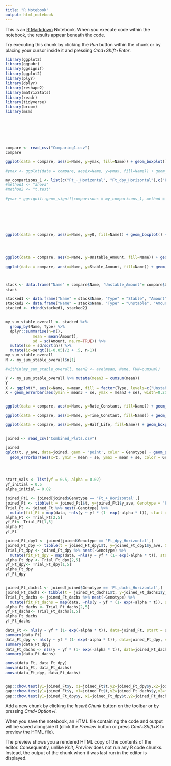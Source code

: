 ```yaml
---
title: "R Notebook"
output: html_notebook
---
```


This is an [R Markdown](http://rmarkdown.rstudio.com) Notebook. When you execute code within the notebook, the results appear beneath the code. 

Try executing this chunk by clicking the *Run* button within the chunk or by placing your cursor inside it and pressing *Cmd+Shift+Enter*. 

```r

library(ggplot2)
library(ggpubr)
library(ggsignif)
library(ggplot2)
library(plyr)
library(dplyr)
library(reshape2)
library(matrixStats)
library(readr)
library(tidyverse)
library(broom)
library(msm)







compare <- read_csv("Comparing1.csv")
compare

ggplot(data = compare, aes(x=Name, y=ymax, fill=Name)) + geom_boxplot() + ggsignif::geom_signif(comparisons = list(c("Ft_+_Horizontal", "Ft_dpy_Horizontal"),c("Ft_+_Horizontal", "Ft_dachs_Horizontal"), c("Ft_dpy_Horizontal","Ft_dachs_Horizontal")),map_signif_level = FALSE, y_position=c(1.1,1.2,1.3)) + ylab("y_max") + theme(text=element_text(size=15), element_line(size=0.01)) + theme(axis.text.x = element_text(angle = 55, vjust=1, hjust=1)) + scale_fill_brewer(palette="Pastel1") + stat_summary(fun=mean, geom="text", col="darkred", vjust=1.5,aes(label=paste("Mean:", round(..y..,digits=2)))) + geom_point()

#ymax <- ggplot(data = compare, aes(x=Name, y=ymax, fill=Name)) + geom_boxplot() + ggsignif::geom_signif(comparisons = list(c("Ft_H", "Ft_V"),c("Ft_H", "Ft_dpy_H"), c("Ft_dpy_H","Ft_dpy_V"),c("Ft_V","Ft_dpy_V")), map_signif_level = FALSE) + ylab("y_max") + theme(text=element_text(size=15), element_line(size=0.01)) + theme(axis.text.x = element_text(angle = 55, vjust=1, hjust=1)) + scale_fill_brewer(palette="Pastel1") + stat_summary(fun=mean, geom="text", col="darkred", vjust=1.5,aes(label=paste("Mean:", round(..y..,digits=2)))) + geom_point()

my_comparisons_1 <- list(c("Ft_+_Horizontal", "Ft_dpy_Horizontal"),c("Ft_+_Horizontal", "Ft_dachs_Horizontal"), c("Ft_dpy_Horizontal","Ft_dachs_Horizontal"))
#method1 <- "anova" 
#method2 <- "t.test" 

#ymax + ggsignif::geom_signif(comparisons = my_comparisons_1, method = method2, label = "p.format", na.rm = TRUE, map_signif_level = FALSE, y_position = c(1.1,1.2,1.3,1.4))







ggplot(data = compare, aes(x=Name, y=y0, fill=Name)) + geom_boxplot() + geom_signif(comparisons = my_comparisons_1, map_signif_level = TRUE, y_position=c(610,630,650)) + ylab("y_0") + theme(text=element_text(size=15), element_line(size=0.01)) + theme(axis.text.x = element_text(angle = 55, vjust=1, hjust=1)) + scale_fill_brewer(palette="Pastel1")+ stat_summary(fun=mean, geom="text", col="darkred", vjust=1.5,aes(label=paste("Mean:", round(..y..,digits=1)))) + geom_point()




ggplot(data = compare, aes(x=Name, y=Unstable_Amount, fill=Name)) + geom_boxplot() + geom_signif(comparisons = my_comparisons_1, map_signif_level = TRUE, y_position=c(600,620,640)) + ylab("Unstable_Amount") + theme(text=element_text(size=15), element_line(size=0.01)) + theme(axis.text.x = element_text(angle = 55, vjust=1, hjust=1)) + scale_fill_brewer(palette="Pastel1") + stat_summary(fun=mean, geom="text", col="darkred", vjust=1.5,aes(label=paste("Mean:", round(..y..,digits=1)))) + geom_point()

ggplot(data = compare, aes(x=Name, y=Stable_Amount, fill=Name)) + geom_boxplot() + geom_signif(comparisons = my_comparisons_1, map_signif_level = TRUE, y_position=c(400,420,440)) + ylab("Stable_Amount") + theme(text=element_text(size=15), element_line(size=0.01)) + theme(axis.text.x = element_text(angle = 55, vjust=1, hjust=1)) + scale_fill_brewer(palette="Pastel1")+ stat_summary(fun=mean, geom="text", col="darkred", vjust=1.5,aes(label=paste("Mean:", round(..y..,digits=1)))) + geom_point()



stack <- data.frame("Name" = compare$Name, "Unstable_Amount"= compare$Unstable_Amount, "Stable_Amount" = compare$Stable_Amount)
stack

stacked1 <- data.frame("Name" = stack$Name, "Type" = "Stable", "Amount" = stack$Stable_Amount)
stacked2 <- data.frame("Name" = stack$Name, "Type" = "Unstable", "Amount" = stack$Unstable_Amount)
stacked <- rbind(stacked1, stacked2)


my_sum_stable_overall <- stacked %>%
  group_by(Name, Type) %>%
  dplyr::summarise(n=n(),
            mean = mean(Amount),
            sd = sd(Amount, na.rm=TRUE)) %>%
  mutate(se = sd/sqrt(n)) %>%
  mutate(ic=se*qt((1-0.05)/2 + .5, n-1))
my_sum_stable_overall
N <- my_sum_stable_overall$n[1]

#within(my_sum_stable_overall, mean2 <- ave(mean, Name, FUN=cumsum))

Y <- my_sum_stable_overall %>% mutate(mean3 = cumsum(mean)) 
Y
X <- ggplot(Y, aes(x=Name, y=mean, fill = factor(Type, levels=c("Unstable", "Stable")))) + geom_bar(stat = "identity")  + xlab("Name") + ylab("Amount") + theme_minimal() + ggtitle(paste("Stable and unstable amounts"))
X + geom_errorbar(aes(ymin = mean3 - se, ymax = mean3 + se), width=0.25) + geom_signif(comparisons = my_comparisons_1, map_signif_level = TRUE, y_position=c(700,710,720)) + geom_point()


ggplot(data = compare, aes(x=Name, y=Rate_Constant, fill=Name)) + geom_boxplot() + geom_signif(comparisons = my_comparisons_1, map_signif_level = TRUE, y_position=c(0.1,0.11,0.12)) + ylab("Rate Constant") + theme(text=element_text(size=15), element_line(size=0.01)) + theme(axis.text.x = element_text(angle = 55, vjust=1, hjust=1)) + scale_fill_brewer(palette="Pastel1") + stat_summary(fun=mean, geom="text", col="darkred", vjust=1.5,aes(label=paste("Mean:", round(..y..,digits=1)))) + geom_point()

ggplot(data = compare, aes(x=Name, y=Time_Constant, fill=Name)) + geom_boxplot() + geom_signif(comparisons = my_comparisons_1, map_signif_level = TRUE, y_position=c(270,290,310)) + ylab("Time Constant") + theme(text=element_text(size=15), element_line(size=0.01)) + theme(axis.text.x = element_text(angle = 55, vjust=1, hjust=1)) + scale_fill_brewer(palette="Pastel1")+ stat_summary(fun=mean, geom="text", col="darkred", vjust=1.5,aes(label=paste("Mean:", round(..y..,digits=1)))) + geom_point()

ggplot(data = compare, aes(x=Name, y=Half_Life, fill=Name)) + geom_boxplot() + geom_signif(comparisons = my_comparisons_1, map_signif_level = TRUE, y_position=c(270,290,310)) + ylab("Half-Life") + theme(text=element_text(size=15), element_line(size=0.01)) + theme(axis.text.x = element_text(angle = 55, vjust=1, hjust=1)) + scale_fill_brewer(palette="Pastel1")+ stat_summary(fun=mean, geom="text", col="darkred", vjust=1.5,aes(label=paste("Mean:", round(..y..,digits=1)))) + geom_point()


joined <- read_csv("Combined_Plots.csv")

joined
qplot(t, y_ave, data=joined, geom = 'point', color = Genotype) + geom_point(aes(color = Genotype)) + geom_line(aes(y=.fitted, color = Genotype)) + ylab("Average Normalised Intensity") + xlab("Time(s)") + labs(title= "One-phase exponential fit of average normalised intensity") + theme_minimal() +
  geom_errorbar(aes(x=t, ymin = mean - se, ymax = mean + se, color = Genotype), linetype = "twodash", color = "darkgrey") + ylim(0,1.2)




start_vals <- list(yf = 0.5, alpha = 0.02)
yf_initial = 0.5
alpha_initial = 0.02

joined_Ft1 <- joined[joined$Genotype == 'Ft_+_Horizontal',]
joined_Ft <- tibble(t = joined_Ft1$t, y=joined_Ft1$y_ave, Genotype = "Ft_+_Horizontal")
Trial_Ft <- joined_Ft %>% nest(-Genotype) %>%
  mutate(fit_Ft = map(data, ~nls(y ~ yf * (1- exp(-alpha * t)), start = list(yf = yf_initial, alpha = alpha_initial), data=.)), tidied_Ft = map(fit_Ft, tidy), ) %>% unnest(tidied_Ft) #%>% select(Genotype, term, estimate) %>% spread(term, estimate)
alpha_Ft <- Trial_Ft[2,5]
yf_Ft<- Trial_Ft[1,5]
alpha_Ft
yf_Ft

joined_Ft_dpy1 <- joined[joined$Genotype == 'Ft_dpy_Horizontal',]
joined_Ft_dpy <- tibble(t = joined_Ft_dpy1$t, y=joined_Ft_dpy1$y_ave, Genotype = "Ft_dpy_Horizontal")
Trial_Ft_dpy <- joined_Ft_dpy %>% nest(-Genotype) %>%
  mutate(fit_Ft_dpy = map(data, ~nls(y ~ yf * (1- exp(-alpha * t)), start = list(yf = yf_initial, alpha = alpha_initial), data=.)), tidied_Ft_dpy = map(fit_Ft_dpy, tidy), ) %>% unnest(tidied_Ft_dpy) #%>% select(Genotype, term, estimate) %>% spread(term, estimate)
alpha_Ft_dpy <- Trial_Ft_dpy[2,5]
yf_Ft_dpy<- Trial_Ft_dpy[1,5]
alpha_Ft_dpy
yf_Ft_dpy


joined_Ft_dachs1 <- joined[joined$Genotype == 'Ft_dachs_Horizontal',]
joined_Ft_dachs <- tibble(t = joined_Ft_dachs1$t, y=joined_Ft_dachs1$y_ave, Genotype = "Ft_dachs_Horizontal")
Trial_Ft_dachs <- joined_Ft_dachs %>% nest(-Genotype) %>%
  mutate(fit_Ft_dachs = map(data, ~nls(y ~ yf * (1- exp(-alpha * t)), start = list(yf = yf_initial, alpha = alpha_initial), data=.)), tidied_Ft_dachs = map(fit_Ft_dachs, tidy), ) %>% unnest(tidied_Ft_dachs) #%>% select(Genotype, term, estimate) %>% spread(term, estimate)
alpha_Ft_dachs <- Trial_Ft_dachs[2,5]
yf_Ft_dachs<- Trial_Ft_dachs[1,5]
alpha_Ft_dachs
yf_Ft_dachs

data_Ft <- nls(y ~ yf * (1- exp(-alpha * t)), data=joined_Ft, start = start_vals)
summary(data_Ft)
data_Ft_dpy <- nls(y ~ yf * (1- exp(-alpha * t)), data=joined_Ft_dpy, start = start_vals)
summary(data_Ft_dpy)
data_Ft_dachs <- nls(y ~ yf * (1- exp(-alpha * t)), data=joined_Ft_dachs, start = start_vals)
summary(data_Ft_dachs)

anova(data_Ft, data_Ft_dpy)
anova(data_Ft, data_Ft_dachs)
anova(data_Ft_dpy, data_Ft_dachs)


gap::chow.test(y1=joined_Ft$y, x1=joined_Ft$t,y2=joined_Ft_dpy$y,x2=joined_Ft_dpy$t) # Chow Test examines whether parameters of one group of the data are equal to those of other groups. A general rule of thumb that is often used in regression analysis is that if F > 2.5 then we can reject the null hypothesis. Null (H0): yf_H = yf_V, alpha_H = alpha_V.
gap::chow.test(y1=joined_Ft$y, x1=joined_Ft$t,y2=joined_Ft_dachs$y,x2=joined_Ft_dachs$t) 
gap::chow.test(y1=joined_Ft_dpy$y, x1=joined_Ft_dpy$t,y2=joined_Ft_dachs$y,x2=joined_Ft_dachs$t) 


```

Add a new chunk by clicking the *Insert Chunk* button on the toolbar or by pressing *Cmd+Option+I*.

When you save the notebook, an HTML file containing the code and output will be saved alongside it (click the *Preview* button or press *Cmd+Shift+K* to preview the HTML file). 

The preview shows you a rendered HTML copy of the contents of the editor. Consequently, unlike *Knit*, *Preview* does not run any R code chunks. Instead, the output of the chunk when it was last run in the editor is displayed.

